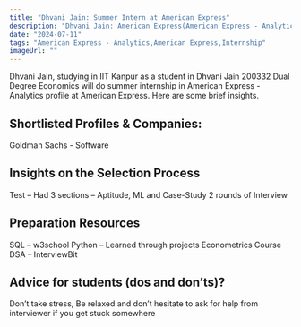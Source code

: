 ```yaml
---
title: "Dhvani Jain: Summer Intern at American Express"
description: "Dhvani Jain: American Express(American Express - Analytics)"
date: "2024-07-11"
tags: "American Express - Analytics,American Express,Internship"
imageUrl: ""
---
```


Dhvani Jain, studying in IIT Kanpur as a  student in Dhvani Jain 200332 Dual Degree Economics will do
 summer internship in American Express - Analytics profile at American Express. Here are some brief
insights.

## Shortlisted Profiles & Companies:
Goldman Sachs - Software

## Insights on the Selection Process
Test – Had 3 sections – Aptitude, ML and Case-Study 2 rounds of Interview

##  Preparation Resources
SQL – w3school Python – Learned through projects Econometrics Course DSA – InterviewBit

## Advice for students (dos and don’ts)? 
Don’t take stress, Be relaxed and don’t hesitate to ask for help from interviewer if you get stuck somewhere

